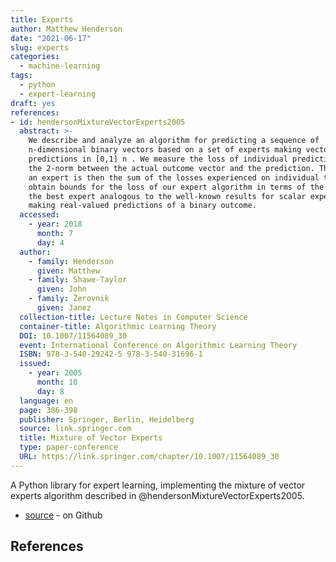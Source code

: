```yaml
---
title: Experts
author: Matthew Henderson
date: "2021-06-17"
slug: experts
categories:
  - machine-learning
tags:
  - python
  - expert-learning
draft: yes
references:
- id: hendersonMixtureVectorExperts2005
  abstract: >-
    We describe and analyze an algorithm for predicting a sequence of
    n-dimensional binary vectors based on a set of experts making vector
    predictions in [0,1] n . We measure the loss of individual predictions by
    the 2-norm between the actual outcome vector and the prediction. The loss of
    an expert is then the sum of the losses experienced on individual trials. We
    obtain bounds for the loss of our expert algorithm in terms of the loss of
    the best expert analogous to the well-known results for scalar experts
    making real-valued predictions of a binary outcome.
  accessed:
    - year: 2018
      month: 7
      day: 4
  author:
    - family: Henderson
      given: Matthew
    - family: Shawe-Taylor
      given: John
    - family: Žerovnik
      given: Janez
  collection-title: Lecture Notes in Computer Science
  container-title: Algorithmic Learning Theory
  DOI: 10.1007/11564089_30
  event: International Conference on Algorithmic Learning Theory
  ISBN: 978-3-540-29242-5 978-3-540-31696-1
  issued:
    - year: 2005
      month: 10
      day: 8
  language: en
  page: 386-398
  publisher: Springer, Berlin, Heidelberg
  source: link.springer.com
  title: Mixture of Vector Experts
  type: paper-conference
  URL: https://link.springer.com/chapter/10.1007/11564089_30
---
```


A Python library for expert learning, implementing the mixture
of vector experts algorithm described in
@hendersonMixtureVectorExperts2005.

* [source](https://github.com/MHenderson/experts) - on Github

## References
